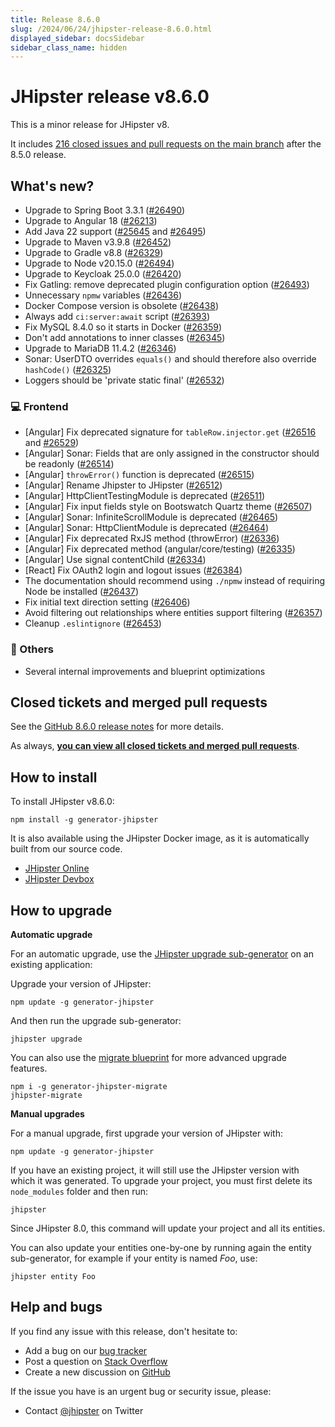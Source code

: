 ```yaml
---
title: Release 8.6.0
slug: /2024/06/24/jhipster-release-8.6.0.html
displayed_sidebar: docsSidebar
sidebar_class_name: hidden
---
```


# JHipster release v8.6.0

This is a minor release for JHipster v8. 

It includes [216 closed issues and pull requests on the main branch](https://github.com/jhipster/generator-jhipster/issues?q=is:closed+milestone:8.6.0) after the 8.5.0 release.

## What's new?

* Upgrade to Spring Boot 3.3.1 ([#26490](https://github.com/jhipster/generator-jhipster/pull/26490))
* Upgrade to Angular 18 ([#26213](https://github.com/jhipster/generator-jhipster/pull/26213))
* Add Java 22 support ([#25645](https://github.com/jhipster/generator-jhipster/pull/25645) and [#26495](https://github.com/jhipster/generator-jhipster/pull/26495))
* Upgrade to Maven v3.9.8 ([#26452](https://github.com/jhipster/generator-jhipster/pull/26452))
* Upgrade to Gradle v8.8 ([#26329](https://github.com/jhipster/generator-jhipster/pull/26329))
* Upgrade to Node v20.15.0 ([#26494](https://github.com/jhipster/generator-jhipster/pull/26494))
* Upgrade to Keycloak 25.0.0 ([#26420](https://github.com/jhipster/generator-jhipster/pull/26420))
* Fix Gatling: remove deprecated plugin configuration option ([#26493](https://github.com/jhipster/generator-jhipster/pull/26493))
* Unnecessary `npmw` variables ([#26436](https://github.com/jhipster/generator-jhipster/pull/26436))
* Docker Compose version is obsolete ([#26438](https://github.com/jhipster/generator-jhipster/pull/26438))
* Always add `ci:server:await` script ([#26393](https://github.com/jhipster/generator-jhipster/pull/26393))
* Fix MySQL 8.4.0 so it starts in Docker ([#26359](https://github.com/jhipster/generator-jhipster/pull/26359))
* Don't add annotations to inner classes ([#26345](https://github.com/jhipster/generator-jhipster/pull/26345))
* Upgrade to MariaDB 11.4.2 ([#26346](https://github.com/jhipster/generator-jhipster/pull/26346))
* Sonar: UserDTO overrides `equals()` and should therefore also override `hashCode()` ([#26325](https://github.com/jhipster/generator-jhipster/pull/26325))
* Loggers should be 'private static final' ([#26532](https://github.com/jhipster/generator-jhipster/pull/26532))

### :computer: Frontend

* [Angular] Fix deprecated signature for `tableRow.injector.get` ([#26516](https://github.com/jhipster/generator-jhipster/pull/26516) and [#26529](https://github.com/jhipster/generator-jhipster/pull/26529))
* [Angular] Sonar: Fields that are only assigned in the constructor should be readonly ([#26514](https://github.com/jhipster/generator-jhipster/pull/26514))
* [Angular] `throwError()` function is deprecated ([#26515](https://github.com/jhipster/generator-jhipster/pull/26515))
* [Angular] Rename Jhipster to JHipster ([#26512](https://github.com/jhipster/generator-jhipster/pull/26512))
* [Angular] HttpClientTestingModule is deprecated ([#26511](https://github.com/jhipster/generator-jhipster/pull/26511))
* [Angular] Fix input fields style on Bootswatch Quartz theme ([#26507](https://github.com/jhipster/generator-jhipster/pull/26507))
* [Angular] Sonar: InfiniteScrollModule is deprecated ([#26465](https://github.com/jhipster/generator-jhipster/pull/26465))
* [Angular] Sonar: HttpClientModule is deprecated ([#26464](https://github.com/jhipster/generator-jhipster/pull/26464))
* [Angular] Fix deprecated RxJS method (throwError) ([#26336](https://github.com/jhipster/generator-jhipster/pull/26336))
* [Angular] Fix deprecated method (angular/core/testing) ([#26335](https://github.com/jhipster/generator-jhipster/pull/26335))
* [Angular] Use signal contentChild ([#26334](https://github.com/jhipster/generator-jhipster/pull/26334))
* [React] Fix OAuth2 login and logout issues ([#26384](https://github.com/jhipster/generator-jhipster/pull/26384))
* The documentation should recommend using `./npmw` instead of requiring Node be installed ([#26437](https://github.com/jhipster/generator-jhipster/pull/26437))
* Fix initial text direction setting ([#26406](https://github.com/jhipster/generator-jhipster/pull/26406))
* Avoid filtering out relationships where entities support filtering ([#26357](https://github.com/jhipster/generator-jhipster/pull/26357))
* Cleanup `.eslintignore` ([#26453](https://github.com/jhipster/generator-jhipster/pull/26453))

### :scroll: Others

- Several internal improvements and blueprint optimizations

## Closed tickets and merged pull requests

See the [GitHub 8.6.0 release notes](https://github.com/jhipster/generator-jhipster/releases/tag/v8.6.0) for more details.

As always, **[you can view all closed tickets and merged pull requests](https://github.com/jhipster/generator-jhipster/issues?q=is:closed+milestone:8.6.0)**.

## How to install

To install JHipster v8.6.0:

    npm install -g generator-jhipster

It is also available using the JHipster Docker image, as it is automatically built from our source code.

- [JHipster Online](https://start.jhipster.tech)
- [JHipster Devbox](https://github.com/jhipster/jhipster-devbox)

## How to upgrade

**Automatic upgrade**

For an automatic upgrade, use the [JHipster upgrade sub-generator](/upgrading-an-application/) on an existing application:

Upgrade your version of JHipster:

```
npm update -g generator-jhipster
```

And then run the upgrade sub-generator:

```
jhipster upgrade
```

You can also use the [migrate blueprint](https://github.com/jhipster/generator-jhipster-migrate) for more advanced upgrade features. 

```
npm i -g generator-jhipster-migrate
jhipster-migrate
```

**Manual upgrades**

For a manual upgrade, first upgrade your version of JHipster with:

```
npm update -g generator-jhipster
```

If you have an existing project, it will still use the JHipster version with which it was generated.
To upgrade your project, you must first delete its `node_modules` folder and then run:

```
jhipster
```

Since JHipster 8.0, this command will update your project and all its entities. 

You can also update your entities one-by-one by running again the entity sub-generator, for example if your entity is named _Foo_, use:

```
jhipster entity Foo
```

## Help and bugs

If you find any issue with this release, don't hesitate to:

- Add a bug on our [bug tracker](https://github.com/jhipster/generator-jhipster/issues?state=open)
- Post a question on [Stack Overflow](http://stackoverflow.com/tags/jhipster/info)
- Create a new discussion on [GitHub](https://github.com/jhipster/generator-jhipster/discussions)

If the issue you have is an urgent bug or security issue, please:

- Contact [@jhipster](https://twitter.com/jhipster) on Twitter
